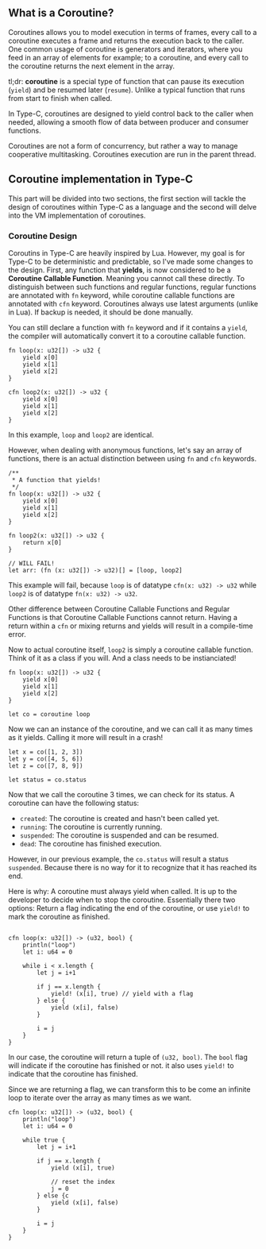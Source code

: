 
## What is a Coroutine?
Coroutines allows you to model execution in terms of frames, every call to a coroutine executes a frame and returns the execution back to the caller.
One common usage of coroutine is generators and iterators, where you feed in an array of elements for example; to a coroutine, and every call to the coroutine returns the next element in the array.

tl;dr: **coroutine** is a special type of function that can pause its execution (`yield`) and be resumed later (`resume`). Unlike a typical function that runs from start to finish when called.

In Type-C, coroutines are designed to yield control back to the caller when needed, allowing a smooth flow of data between producer and consumer functions.

Coroutines are not a form of concurrency, but rather a way to manage cooperative multitasking. Coroutines execution are run in the parent thread.

## Coroutine implementation in Type-C

This part will be divided into two sections, the first section will tackle the design of coroutines within Type-C as a language and the second will delve into the VM
implementation of coroutines.

### Coroutine Design

Coroutins in Type-C are heavily inspired by Lua. However, my goal is for Type-C to be deterministic and predictable, so I've made some changes to the design.
First, any function that **yields**, is now considered to be a **Coroutine Callable Function**. Meaning you cannot call these directly. To distinguish between such functions
and regular functions, regular functions are annotated with `fn` keyword, while coroutine callable functions are annotated with `cfn` keyword.
Coroutines always use latest arguments (unlike in Lua). If backup is needed, it should be done manually.

You can still declare a function with `fn` keyword and if it contains a `yield`, the compiler will automatically convert it to a coroutine callable function.

```tc
fn loop(x: u32[]) -> u32 {
    yield x[0]
    yield x[1]
    yield x[2]
}

cfn loop2(x: u32[]) -> u32 {
    yield x[0]
    yield x[1]
    yield x[2]
}
```

In this example, `loop` and `loop2` are identical.

However, when dealing with anonymous functions, let's say an array of functions, there is an actual distinction between using `fn` and `cfn` keywords.

```tc
/**
 * A function that yields!
 */
fn loop(x: u32[]) -> u32 {
    yield x[0]
    yield x[1]
    yield x[2]
}

fn loop2(x: u32[]) -> u32 {
    return x[0]
}

// WILL FAIL!
let arr: (fn (x: u32[]) -> u32)[] = [loop, loop2]
```
This example will fail, because `loop` is of datatype `cfn(x: u32) -> u32` while `loop2` is of datatype `fn(x: u32) -> u32`.

Other difference between Coroutine Callable Functions and Regular Functions is that Coroutine Callable Functions cannot return.
Having a return within a `cfn` or mixing returns and yields will result in a compile-time error.

Now to actual coroutine itself, `loop2` is simply a coroutine callable function. Think of it as a class if you will. And a class needs to be instianciated!

```tc
fn loop(x: u32[]) -> u32 {
    yield x[0]
    yield x[1]
    yield x[2]
}

let co = coroutine loop
```

Now we can an instance of the coroutine, and we can call it as many times as it yields. Calling it more will result in a crash!

```tc
let x = co([1, 2, 3])
let y = co([4, 5, 6])
let z = co([7, 8, 9])

let status = co.status
```

Now that we call the coroutine 3 times, we can check for its status.
A coroutine can have the following status:
- `created`: The coroutine is created and hasn't been called yet.
- `running`: The coroutine is currently running.
- `suspended`: The coroutine is suspended and can be resumed.
- `dead`: The coroutine has finished execution.

However, in our previous example, the `co.status` will result a status `suspended`. Because there is no way for it to recognize that it has reached its end.

Here is why: A coroutine must always yield when called. It is up to the developer to decide when to stop the coroutine.
Essentially there two options: Return a flag indicating the end of the coroutine, or use `yield!` to mark the coroutine as finished.

```tc

cfn loop(x: u32[]) -> (u32, bool) {
    println("loop")
    let i: u64 = 0

    while i < x.length {
        let j = i+1

        if j == x.length {
            yield! (x[i], true) // yield with a flag
        } else {
            yield (x[i], false)
        }

        i = j
    }
}
```

In our case, the coroutine will return a tuple of `(u32, bool)`. The `bool` flag will indicate if the coroutine has finished or not.
it also uses `yield!` to indicate that the coroutine has finished.

Since we are returning a flag, we can transform this to be come an infinite loop to iterate over the array as many times as we want.

```tc
cfn loop(x: u32[]) -> (u32, bool) {
    println("loop")
    let i: u64 = 0

    while true {
        let j = i+1

        if j == x.length {
            yield (x[i], true)

            // reset the index
            j = 0
        } else {c
            yield (x[i], false)
        }

        i = j
    }
}
```
